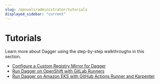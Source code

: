 ```yaml
---
slug: /manuals/administrator/tutorials
displayed_sidebar: "current"
---
```


# Tutorials

Learn more about Dagger using the step-by-step walkthroughs in this section.

- [Configure a Custom Registry Mirror for Dagger](./272381-custom-registry.mdx)
- [Run Dagger on OpenShift with GitLab Runners](./488565-openshift-gitlab.mdx)
- [Run Dagger on Amazon EKS with GitHub Actions Runner and Karpenter](./934191-eks-github-karpenter.mdx)
